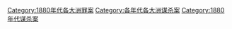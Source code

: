 [[Category:1880年代各大洲罪案|Category:1880年代各大洲罪案]]
[[Category:各年代各大洲谋杀案|Category:各年代各大洲谋杀案]]
[[Category:1880年代谋杀案|Category:1880年代谋杀案]]